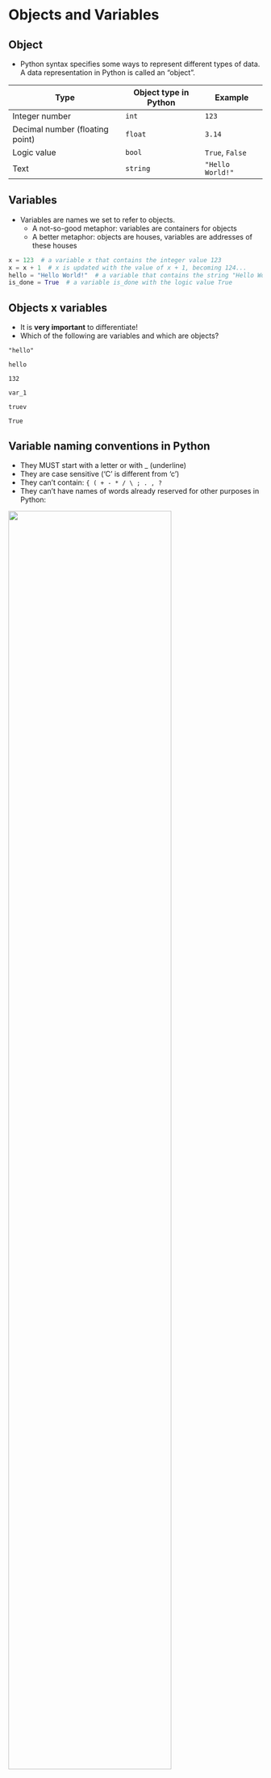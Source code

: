 # Objects and Variables {data-stack-name="objects and variables"}

## Object

-   Python syntax specifies some ways to represent different types of data. A data representation in Python is called an "object".

| Type                            | Object type in Python | Example          |
|---------------------------------|-----------------------|------------------|
| Integer number                  | `int`                 | `123`            |
| Decimal number (floating point) | `float`               | `3.14`           |
| Logic value                     | `bool`                | `True`, `False`  |
| Text                            | `string`              | `"Hello World!"` |

## Variables

-   Variables are names we set to refer to objects.
    -   A not-so-good metaphor: variables are containers for objects
    -   A better metaphor: objects are houses, variables are addresses of these houses

```{python}
x = 123  # a variable x that contains the integer value 123
x = x + 1  # x is updated with the value of x + 1, becoming 124...
hello = "Hello World!"  # a variable that contains the string "Hello World!"
is_done = True  # a variable is_done with the logic value True
```

## Objects x variables

-   It is **very important** to differentiate!
-   Which of the following are variables and which are objects?

```         
"hello"

hello

132

var_1

truev

True
```

## Variable naming conventions in Python

-   They MUST start with a letter or with \_ (underline)
-   They are case sensitive ('C' is different from 'c')
-   They can't contain: `{ ( + - * / \ ; . , ?`
-   They can't have names of words already reserved for other purposes in Python:

![](/img/reserved.png){width=80%}

--- 

-   What happens if?

```{python}
#| error: true
#| eval: false
True = 123
```

```{python}
#| error: true
#| eval: false
"Hello" = world
```

```{python}
#| error: true
#| eval: false
1stcar = 2000
```

# Assignments {data-stack-name="assignments"}

##

When Python sees the operator `=` it does the following:

1.  Evaluates the **right-hand side** (rhs)

    -   The right of the assignment operator can be:

        -   Objects: `age = 21`

        -   Variables: `my_cost = your_cost`

        -   Expressions: `x = (x + 1) * y`

2.  Assigns the resulting object to the variable on the **left-hand side** (lhs)

    -   Only a **single variable** is allowed on the left side!

    -   For example, `x + 1 = 2` is WRONG SYNTAX!

## Compound assignment operators {data-name="compound assignment"}

-   Python and other languages make available a shortcut for performing operations in variables and updating them.
-   For example,

```{python}
#| echo: true
#| eval: false
w = 5
w += 1
print(w)
```

is the same as:

```{python}
#| echo: true
#| eval: false
w = 5
w = w + 1
print(w)
```

---

You can use compound assignment with all operators!

```{python}
#| echo: true
#| eval: false
y += 1 # add then assign value
y -= 1 # subtract then assign value
y *= 2 # multiply then assign value
y /= 3 # divide then assign value
y // = 5 # floor divide then assign value
y **= 2 # increase to the power of then assign value
y %= 3 # return remainder then assign value
```

---

Example: what will this expression do?

```{python}
#| echo: true
#| eval: false
x *= y - 2
```

# Converting basic objects {data-stack-name="conversion"}

##


#### **1. Converting to Integer**
- **From Float:** `int(3.14)` results in `3`
- **From String:** `int("42")` results in `42`
- **Invalid Conversion:** `int("hello")` raises a `ValueError`

#### **2. Converting to Float**
- **From Integer:** `float(7)` results in `7.0`
- **From String:** `float("3.14")` results in `3.14`
- **Invalid Conversion:** `float("abc")` raises a `ValueError`

#### **3. Converting to String**
- **From Integer:** `str(123)` results in `"123"`
- **From Float:** `str(9.99)` results in `"9.99"`

## Example Code

```python
# Convert float to integer
num = int(5.7)  # 5

# Convert integer to string
text = str(123)  # "123"

# Convert string to float
pi = float("3.14159")  # 3.14159
```